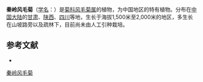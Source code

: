 {{Speciesbox
| name = 秦岭风毛菊
| status = 
| status_system = 
| image =
| genus = Saussurea
| species = tsinlingensis
| authority = Hand.-Mazz.
}}

'''秦岭风毛菊'''（[[学名|学名]]：{{lang|la|''Saussurea tsinlingensis''}}）是[[菊科|菊科]][[风毛菊属|风毛菊属]]的植物，为中国地区的特有植物。分布在[[中国大陆|中国大陆]]的[[甘肃|甘肃]]、[[陕西|陕西]]、[[四川|四川]]等地，生长于海拔1,500米至2,000米的地区，多生长在山坡路旁以及疏林下，目前尚未由人工引种栽培。

== 参考文献 ==
<div class="references-small">
* {{cite web| url =http://www.bioinfo.cn/db05/KmzwSpecies.php?action=view&id=5458| title =秦岭风毛菊| work =《中国高等植物数据库全库》| publisher =中国科学院微生物研究所| author =昆明植物研究所| accessdate =2009-02-24| deadurl =yes| archiveurl =https://web.archive.org/web/20160305051949/http://www.bioinfo.cn/db05/KmzwSpecies.php?action=view&id=5458| archivedate =2016-03-05}}
</div>
{{Taxonbar|from=Q15227004}}

[[Category:风毛菊属|秦岭风毛菊]]


{{植物小作品}}